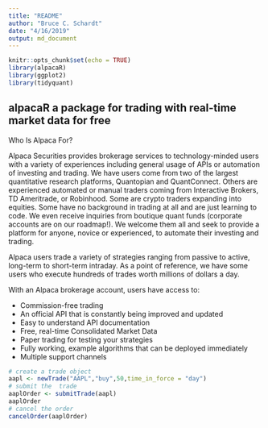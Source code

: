 ```yaml
---
title: "README"
author: "Bruce C. Schardt"
date: "4/16/2019"
output: md_document
---
```


```r
knitr::opts_chunk$set(echo = TRUE)
library(alpacaR)
library(ggplot2)
library(tidyquant)
```

## alpacaR a package for trading with real-time market data for free

Who Is Alpaca For?

Alpaca Securities provides brokerage services to technology-minded users with a variety of experiences including general usage of APIs or automation of investing and trading. We have users come from two of the largest quantitative research platforms, Quantopian and QuantConnect. Others are experienced automated or manual traders coming from Interactive Brokers, TD Ameritrade, or Robinhood. Some are crypto traders expanding into equities. Some have no background in trading at all and are just learning to code. We even receive inquiries from boutique quant funds (corporate accounts are on our roadmap!). We welcome them all and seek to provide a platform for anyone, novice or experienced, to automate their investing and trading.

Alpaca users trade a variety of strategies ranging from passive to active, long-term to short-term intraday. As a point of reference, we have some users who execute hundreds of trades worth millions of dollars a day.

With an Alpaca brokerage account, users have access to:

- Commission-free trading
- An official API that is constantly being improved and updated
- Easy to understand API documentation
- Free, real-time Consolidated Market Data
- Paper trading for testing your strategies
- Fully working, example algorithms that can be deployed immediately
- Multiple support channels

```r
# create a trade object
aapl <- newTrade("AAPL","buy",50,time_in_force = "day")
# submit the  trade
aaplOrder <- submitTrade(aapl)
aaplOrder
# cancel the order
cancelOrder(aaplOrder)
```

